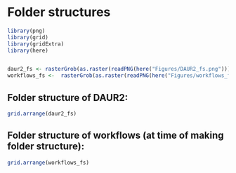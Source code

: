 # Folder structures

```r
library(png)
library(grid)
library(gridExtra)
library(here)


daur2_fs <- rasterGrob(as.raster(readPNG(here("Figures/DAUR2_fs.png"))))
workflows_fs <-  rasterGrob(as.raster(readPNG(here("Figures/workflows_fs_.png"))))
```


## Folder structure of DAUR2:
```r
grid.arrange(daur2_fs)
```


## Folder structure of workflows (at time of making folder structure):
```r
grid.arrange(workflows_fs)
```
